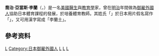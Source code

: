 '''喬治·亞當斯·李蘭'''（{{lang-en|'''George Adams Leland'''}}，{{bd|1850年|9月7日|1924年|3月17日|}}）是一名[[美國|美國]][[醫生|醫生]]與[[教育學|教育學]]家，曾在[[明治|明治]]年間做為[[御雇外國人|御雇外國人]]協助日本體育課程的發展，於{{link-ja|體操傳習所|体操伝習所}}培養體育教師{{r|林}}。其姓氏「{{lang|en|Leland}}」於日本用片假名寫作「{{lang|ja|リーランド}}」，又可用漢字寫成「李蘭土」{{r|林}}。

== 參考资料 ==
{{reflist|refs=
<ref name="林">{{cite book|author= 林丁國 |title=《 觀念、組織與實踐: 日治時期臺灣體育運動之發展 》 |isbn=978-986-6078-11-8 |pages=86－90頁|date=2012年2月}}</ref>
}}

{{日本御雇外國人|state=expanded}}

{{Authority control}}
{{DEFAULTSORT:Leland, George Adams}}
[[Category:在日本的美國人|L]]
[[Category:日本御雇外國人|Category:日本御雇外國人]]
[[Category:美國醫學家|L]]
[[Category:阿默斯特學院校友|L]]
[[Category:哈佛大學校友|L]]